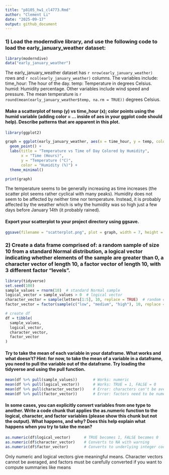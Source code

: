 ```yaml
---
title: "p8105_hw1_cl4773.Rmd"
author: "Clement Li"
date: "2025-09-17"
output: github_document
---
```

### 1) Load the moderndive library, and use the following code to load the early_january_weather dataset:
```r
library(moderndive)
data("early_january_weather")
```

The early_january_weather dataset has `r nrow(early_january_weather)` rows and `r ncol(early_january_weather)` columns. The variables include: time_hour: The hour of the day. temp: Temperature in degrees Celsius. humid: Humidity percentage. Other variables include wind speed and pressure. The mean temperature is `r round(mean(early_january_weather$temp, na.rm = TRUE))` degrees Celsius.

#### Make a scatterplot of temp (y) vs time_hour (x); color points using the humid variable (adding color = ... inside of aes in your ggplot code should help). Describe patterns that are apparent in this plot.

```r
library(ggplot2)

graph = ggplot(early_january_weather, aes(x = time_hour, y = temp, color = humid)) +
  geom_point() +
  labs(title = "Temperature vs Time of Day Colored by Humidity",
       x = "Time (Hours)",
       y = "Temperature (°C)",
       color = "Humidity (%)") +
  theme_minimal()

print(graph)
```

The temperature seems to be generally increasing as time increases (the scatter plot seems rather cyclical with many peaks). Humidity does not seem to be affected by neither time nor temperature. Instead, it is probably affected by the weather which is why the humidity was so high just a few days before January 14th (it probably rained).

#### Export your scatterplot to your project directory using ggsave.
```r
ggsave(filename = "scatterplot.png", plot = graph, width = 7, height = 5)

```


### 2) Create a data frame comprised of: a random sample of size 10 from a standard Normal distribution, a logical vector indicating whether elements of the sample are greater than 0, a character vector of length 10, a factor vector of length 10, with 3 different factor “levels”.
```r
library(tidyverse)
set.seed(100) 
sample_values = rnorm(10)  # standard Normal sample
logical_vector = sample_values > 0  # logical vector
character_vector = sample(letters[1:5], 10, replace = TRUE)  # random characters
factor_vector = factor(sample(c("low", "medium", "high"), 10, replace = TRUE))  # factor with 3 levels

# create df
df = tibble(
  sample_values,
  logical_vector,
  character_vector,
  factor_vector
)
```

#### Try to take the mean of each variable in your dataframe. What works and what doesn’t? Hint: for now, to take the mean of a variable in a dataframe, you need to pull the variable out of the dataframe. Try loading the tidyverse and using the pull function.
```r
mean(df %>% pull(sample_values))       # Works: numeric
mean(df %>% pull(logical_vector))      # Works: TRUE = 1, FALSE = 0
mean(df %>% pull(character_vector))    # Error: characters can't be averaged
mean(df %>% pull(factor_vector))       # Error: factors need to be numeric
```

#### In some cases, you can explicitly convert variables from one type to another. Write a code chunk that applies the as.numeric function to the logical, character, and factor variables (please show this chunk but not the output). What happens, and why? Does this help explain what happens when you try to take the mean?
```r
as.numeric(df$logical_vector)      # TRUE becomes 1, FALSE becomes 0
as.numeric(df$character_vector)    # Converts to NA with warning 
as.numeric(df$factor_vector)       # Converts to underlying integer codes of factor levels
```

Only numeric and logical vectors give meaningful means. Character vectors cannot be averaged, and factors must be carefully converted if you want to compute summaries like means




















